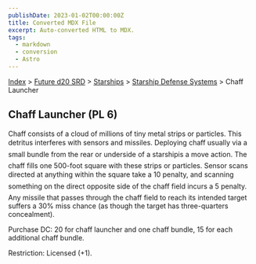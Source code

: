 ```yaml
---
publishDate: 2023-01-02T00:00:00Z
title: Converted MDX File
excerpt: Auto-converted HTML to MDX.
tags:
  - markdown
  - conversion
  - Astro
---
```


[Index](-index) > [Future d20 SRD](future-d20-srd-index) > [Starships](future-d20-srd-starships-index) > [Starship Defense Systems](future-d20-srd-starships-starship-defense-systems-index) > Chaff Launcher

## Chaff Launcher (PL 6)

Chaff consists of a cloud of millions of tiny metal strips or particles. This detritus interferes with sensors and missiles. Deploying chaff usually via a small bundle from the rear or underside of a starshipis a move action. The chaff fills one 500-foot square with these strips or particles. Sensor scans directed at anything within the square take a 10 penalty, and scanning something on the direct opposite side of the chaff field incurs a 5 penalty. Any missile that passes through the chaff field to reach its intended target suffers a 30% miss chance (as though the target has three-quarters concealment).

Purchase DC: 20 for chaff launcher and one chaff bundle, 15 for each additional chaff bundle.

Restriction: Licensed (+1).
